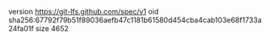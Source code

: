 version https://git-lfs.github.com/spec/v1
oid sha256:67792f79b51f89036aefb47c1181b61580d454cba4cab103e68f1733a24fa01f
size 4652
